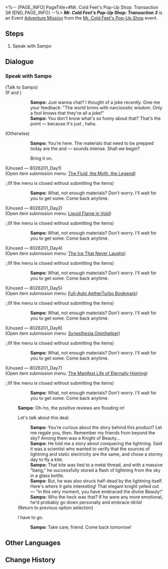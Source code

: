 <%-- [PAGE_INFO]
PageTitle=#Mr. Cold Feet's Pop-Up Shop: Transaction 3#
[END_PAGE_INFO] --%>
{{Stub|Dialogue.}}
{{Mission Infobox
|id            = 8026203
|title         = 
|image         = <!--Mission Mr. Cold Feet's Pop-Up Shop Transaction 3.png-->
|type          = Adventure
|event_name    = Mr. Cold Feet's Pop-Up Shop
|chapter       = 
|requirements  = [[Adventure Mission]] ''[[Mr. Cold Feet's Pop-Up Shop: Transaction 2]]'' completed
|summary       = <!--official mission summary from Fate's Atlas-->
|characters    = Sampo; Trailblazer
|startLocation = [[Jarilo-VI]] - [[Administrative District]]
|world         = Jarilo-VI
|area          = Administrative District
|prev          = Mr. Cold Feet's Pop-Up Shop: Transaction 2
|next          = Mr. Cold Feet's Pop-Up Shop: Transaction 4
|rewards       = Credit*1,000
}}
'''''Mr. Cold Feet's Pop-Up Shop: Transaction 3''''' is an Event [[Adventure Mission]] from the [[Mr. Cold Feet's Pop-Up Shop]] event.

==Steps==
# Speak with Sampo

<!--
==Gameplay Notes==

--><!--
==Trial Character==

-->
==Dialogue==
{{Stub Dialogue}}
===Speak with Sampo{{subst:void|<!--802620301-->}}===
{{Mission Description|type=adventure|location=Administrative District|Sampo is about to add some new treasures to the store... but before that, he still needs your help.}}
{{Dialogue Start}}

;(Talk to Sampo)
;(If {{cx}}<!--SubMission Finish: 802620103--> and {{cx}}<!--SubMission not Finish: 802620201-->)
::'''Sampo:''' Just wanna chat? I thought of a joke recently. Give me your feedback: "The world brims with narcissistic wisdom. Only a fool knows that they're all a joke!"
::'''Sampo:''' You don't know what's so funny about that? That's the point &mdash; because it's just {{Color|keyword|nobold=1|a joke}}, haha.
;(Otherwise)
::'''Sampo:''' You're here. The materials that need to be prepped today are the {{Color|keyword|nobold=1|Eyes of Lightning}} and {{Color|keyword|nobold=1|Metal}} &mdash; sounds intense. Shall we begin?
::{{DIcon|Arrow}} Bring it on.
:;(Open item submission menu&colon; [[Mr. Cold Feet's Pop-Up Shop/Product Plan#High Voltage Stolen From Heavens|High Voltage Stolen From Heavens]])
:;(If the menu is closed without submitting the items)
::'''Sampo:''' What, not enough materials? Don't worry. I'll wait for you to get some. Come back anytime.

;(Unused &mdash; 8026201_Day1)
;(Open item submission menu&colon; [[Mr. Cold Feet's Pop-Up Shop/Product Plan#The Fluid, the Myth, the Legend|The Fluid, the Myth, the Legend]])
:;(If the menu is closed without submitting the items)
::'''Sampo:''' What, not enough materials? Don't worry. I'll wait for you to get some. Come back anytime.

;(Unused &mdash; 8026201_Day2)
;(Open item submission menu&colon; [[Mr. Cold Feet's Pop-Up Shop/Product Plan#Liquid Flame in Void|Liquid Flame in Void]])
:;(If the menu is closed without submitting the items)
::'''Sampo:''' What, not enough materials? Don't worry. I'll wait for you to get some. Come back anytime.

;(Unused &mdash; 8026201_Day4)
;(Open item submission menu&colon; [[Mr. Cold Feet's Pop-Up Shop/Product Plan#The Ice That Never Laughs|The Ice That Never Laughs]])
:;(If the menu is closed without submitting the items)
::'''Sampo:''' What, not enough materials? Don't worry. I'll wait for you to get some. Come back anytime.

;(Unused &mdash; 8026201_Day5)
;(Open item submission menu&colon; [[Mr. Cold Feet's Pop-Up Shop/Product Plan#Full-Auto AetherTurbo Bookmark|Full-Auto AetherTurbo Bookmark]])
:;(If the menu is closed without submitting the items)
::'''Sampo:''' What, not enough materials? Don't worry. I'll wait for you to get some. Come back anytime.

;(Unused &mdash; 8026201_Day6)
;(Open item submission menu&colon; [[Mr. Cold Feet's Pop-Up Shop/Product Plan#Synesthesia Omnihelper|Synesthesia Omnihelper]])
:;(If the menu is closed without submitting the items)
::'''Sampo:''' What, not enough materials? Don't worry. I'll wait for you to get some. Come back anytime.

;(Unused &mdash; 8026201_Day7)
;(Open item submission menu&colon; [[Mr. Cold Feet's Pop-Up Shop/Product Plan#The Manifest Life of Eternally Homing|The Manifest Life of Eternally Homing]])
:;(If the menu is closed without submitting the items)
::'''Sampo:''' What, not enough materials? Don't worry. I'll wait for you to get some. Come back anytime.
:'''Sampo:''' Oh-ho, the positive reviews are flooding in!
:{{DIcon|Talk}} Let's talk about this deal.
::'''Sampo:''' You're curious about the story behind this product? Let me regale you, then. Remember my friends from beyond the sky? Among them was a Knight of Beauty...
::'''Sampo:''' He told me a story about conquering the lightning. Said it was a scientist who wanted to verify that the sources of lightning and static electricity are the same, and chose a stormy day to fly a kite.
::'''Sampo:''' That kite was tied to a metal thread, and with a massive "bang," he successfully stored a flash of lightning from the sky in a glass bottle.
::'''Sampo:''' But, he was also struck half-dead by the lightning itself. Here's where it gets interesting! That elegant knight yelled out &mdash; "In this very moment, you have embraced the divine Beauty!"
::'''Sampo:''' Who the heck was that? If he were any more emotional, he'd probably go down personally and embrace Idrila!
:;(Return to previous option selection)
:{{DIcon|Exit}} I have to go.
::'''Sampo:''' Take care, friend. Come back tomorrow!
{{Dialogue End}}

==Other Languages==
{{Other Languages
|en   = Mr. Cold Feet's Pop-Up Shop: Transaction 3
|zhs  = 寒腿叔叔的小店·第三单
|zht  = 寒腿叔叔的小店•第三單
|ja   = コールドフットマート・第3回
|ko   = 춥다리 아저씨의 가게·3차 주문
|es   = Tienda del Sr. Pies Fríos: Pedido 3
|fr   = Boutique de monsieur Patfroide - Transaction 3
|ru   = Лавка Дядюшки Мерзляка: Заказ третий
|th   = ร้านคุณชายขาแข็ง: รายการที่ 3
|vi   = Tiệm Quý Ngài Chân Lạnh - Đơn Hàng 3
|de   = Herr Kaltfuß’ Laden: Transaktion 3
|id   = Toko Tuan Kaki Dingin: Transaksi 3
|pt   = Loja do Sr. Pé-Frio: Transação 3
}}

==Change History==
{{Change History|2.6}}
